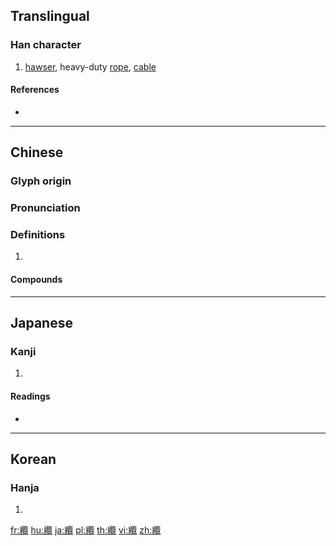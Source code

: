 {{character info/new}}
{{also|缆}}
==Translingual==

===Han character===
{{Han char|rn=120|rad=糸|as=21|sn=27|four=28916|canj=VFSWU}}

# [[hawser]], heavy-duty [[rope]], [[cable]]

====References====
* {{Han ref|kx=0944.180|dkj=28100|dj=1384.260|hdz=53472.040|uh=7E9C|ud=32412|bh=C66C|bd=50796}}

----

==Chinese==
{{zh-forms|s=缆}}

===Glyph origin===
{{Han etym}}

===Pronunciation===
{{zh-pron
|m=lǎn
|c=laam6
|mc=y
|oc=y
|cat=
}}

===Definitions===
{{zh-hanzi}}

# {{rfdef|zh}}

====Compounds====
{{zh-der|光纖電纜|同軸電纜|海底電纜|空中纜車|纜線|纜繩|纜車|船纜|解纜|鋼纜|電纜|電纜車}}

----

==Japanese==

===Kanji===
{{ja-kanji|grade=|rs=糸21}}

# {{defn|lang=ja|sort=糸21}}

====Readings====
* {{ja-readings|on=[[らん]] (ran)|kun=[[ともずな]] (tomozuna)}}

----

==Korean==

===Hanja===
{{ko-hanja|hangeul=[[람]]>[[남]]|eumhun=|rv=ram>nam|mr=ram>nam|y=lam>nam}}

# {{defn|lang=ko|sort=糸21}}

[[fr:纜]]
[[hu:纜]]
[[ja:纜]]
[[pl:纜]]
[[th:纜]]
[[vi:纜]]
[[zh:纜]]